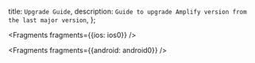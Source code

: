   title: `Upgrade Guide`,
  description: `Guide to upgrade Amplify version from the last major version`,
};


<Fragments fragments={{ios: ios0}} />


<Fragments fragments={{android: android0}} />
